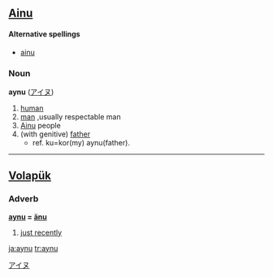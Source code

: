 ==[[Ainu]]==

====Alternative spellings====
* [[ainu]]

===Noun===
'''aynu''' ([[アイヌ]])

# [[human]]
# [[man]] ,usually respectable man
# [[Ainu]] people
# (with genitive) [[father]]
#* ref. ku=kor(my) aynu(father). 	 

[[Category:Ainu nouns|アイヌ]]

----

==[[Volapük]]==

===Adverb===
'''[[aynu]] = [[änu]]'''

# [[just recently]]

[[ja:aynu]]
[[tr:aynu]]